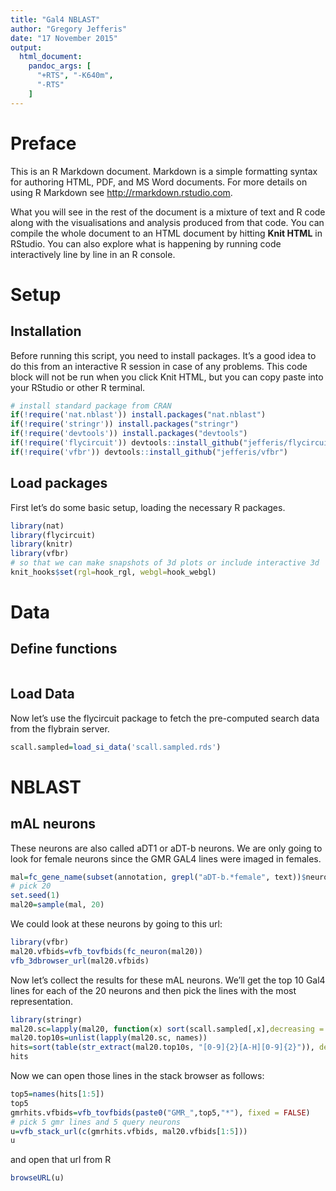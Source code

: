 ```yaml
---
title: "Gal4 NBLAST"
author: "Gregory Jefferis"
date: "17 November 2015"
output:
  html_document:
    pandoc_args: [
      "+RTS", "-K640m",
      "-RTS"
    ]
---
```


# Preface
This is an R Markdown document. Markdown is a simple formatting syntax for authoring HTML, PDF, and MS Word documents.
For more details on using R Markdown see <http://rmarkdown.rstudio.com>.

What you will see in the rest of the document is a mixture of text and R code along with the visualisations and analysis produced from that code.
You can compile the whole document to an HTML document by hitting **Knit HTML** in RStudio.
You can also explore what is happening by running code interactively line by line in an R console.

# Setup
## Installation
Before running this script, you need to install packages.
It's a good idea to do this from an interactive R session in case of any problems.
This code block will not be run when you click Knit HTML, but you can copy paste into your RStudio or other R terminal.

```r
# install standard package from CRAN
if(!require('nat.nblast')) install.packages("nat.nblast")
if(!require('stringr')) install.packages("stringr")
if(!require('devtools')) install.packages("devtools")
if(!require('flycircuit')) devtools::install_github("jefferis/flycircuit")
if(!require('vfbr')) devtools::install_github("jefferis/vfbr")
```

## Load packages
First let's do some basic setup, loading the necessary R packages.
```r
library(nat)
library(flycircuit)
library(knitr)
library(vfbr)
# so that we can make snapshots of 3d plots or include interactive 3d
knit_hooks$set(rgl=hook_rgl, webgl=hook_webgl)
```

# Data
## Define functions
```r

```


## Load Data
Now let's use the flycircuit package to fetch the pre-computed search data from
the flybrain server.

```r
scall.sampled=load_si_data('scall.sampled.rds')
```

# NBLAST
## mAL neurons

These neurons are also called aDT1 or aDT-b neurons. We are only going to look
for female neurons since the GMR GAL4 lines were imaged in females.
```r
mal=fc_gene_name(subset(annotation, grepl("aDT-b.*female", text))$neuron_idid)
# pick 20
set.seed(1)
mal20=sample(mal, 20)
```

We could look at these neurons by going to this url:

```r
library(vfbr)
mal20.vfbids=vfb_tovfbids(fc_neuron(mal20))
vfb_3dbrowser_url(mal20.vfbids)
```

Now let's collect the results for these mAL neurons. We'll get the top 10 Gal4 
lines for each of the 20 neurons and then pick the lines with the most representation.

```r
library(stringr)
mal20.sc=lapply(mal20, function(x) sort(scall.sampled[,x],decreasing = TRUE)[1:10])
mal20.top10s=unlist(lapply(mal20.sc, names))
hits=sort(table(str_extract(mal20.top10s, "[0-9]{2}[A-H][0-9]{2}")), decreasing = TRUE)
hits
```

Now we can open those lines in the stack browser as follows:

```r
top5=names(hits[1:5])
top5
gmrhits.vfbids=vfb_tovfbids(paste0("GMR_",top5,"*"), fixed = FALSE)
# pick 5 gmr lines and 5 query neurons
u=vfb_stack_url(c(gmrhits.vfbids, mal20.vfbids[1:5]))
u
```

and open that url from R

```r
browseURL(u)
```

